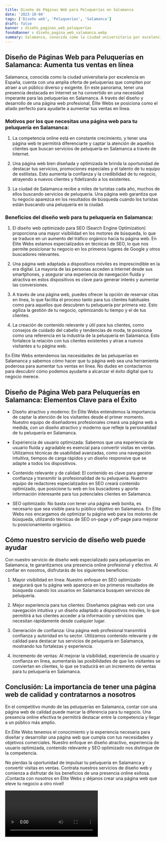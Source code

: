 ```yaml
---
title: Diseño de Páginas Web para Peluquerías en Salamanca
date: '2023-10-04'
tags: ['Diseño web', 'Peluquerías', 'Salamanca']
draft: false
banner : diseño_paginas_web_peluquerías
fondoBanner : diseño_pagina_web_salamanca.webp
summary: Salamanca, conocida como la ciudad universitaria por excelencia en España, cuenta con una amplia oferta de peluquerías que compiten por atraer a un público diverso y exigente. En este panorama, tener una presencia destacada en Internet se ha convertido en una necesidad imperante para las peluquerías en Salamanca. A través del diseño y desarrollo de una página web profesional, Élite Webs se posiciona como el aliado perfecto para ayudarte a aumentar tus ventas en línea.
---
```


## Diseño de Páginas Web para Peluquerías en Salamanca: Aumenta tus ventas en línea

Salamanca, conocida como la ciudad universitaria por excelencia en España, cuenta con una amplia oferta de peluquerías que compiten por atraer a un público diverso y exigente. En este panorama, tener una presencia destacada en Internet se ha convertido en una necesidad imperante para las peluquerías en Salamanca. A través del diseño y desarrollo de una página web profesional, Élite Webs se posiciona como el aliado perfecto para ayudarte a aumentar tus ventas en línea.

### Motivos por los que necesitas una página web para tu peluquería en Salamanca:

1. La competencia online está en constante crecimiento, y tener una página web te permitirá diferenciarte y captar la atención de aquellos clientes que buscan servicios de peluquería en Salamanca a través de Internet.

2. Una página web bien diseñada y optimizada te brinda la oportunidad de destacar tus servicios, promociones especiales y el talento de tu equipo de estilistas. Esto aumenta la confianza y la credibilidad de tu negocio, atrayendo a nuevos clientes y fidelizando a los existentes.

3. La ciudad de Salamanca recibe a miles de turistas cada año, muchos de ellos buscando servicios de peluquería. Una página web garantiza que tu negocio aparezca en los resultados de búsqueda cuando los turistas están buscando una peluquería en la ciudad.

### Beneficios del diseño web para tu peluquería en Salamanca:

1. El diseño web optimizado para SEO (Search Engine Optimization) proporciona una mayor visibilidad en los motores de búsqueda, lo que se traduce en un aumento del tráfico orgánico hacia tu página web. En Élite Webs estamos especializados en técnicas de SEO, lo que nos permite posicionar tu negocio en los primeros lugares de Google y otros buscadores relevantes.

2. Una página web adaptada a dispositivos móviles es imprescindible en la era digital. La mayoría de las personas acceden a Internet desde sus smartphones, y asegurar una experiencia de navegación fluida y atractiva en estos dispositivos es clave para generar interés y aumentar las conversiones.

3. A través de una página web, puedes ofrecer la opción de reservar citas en línea, lo que facilita el proceso tanto para tus clientes habituales como para aquellos que descubren tu peluquería por primera vez. Esto agiliza la gestión de tu negocio, optimizando tu tiempo y el de tus clientes.

4. La creación de contenido relevante y útil para tus clientes, como consejos de cuidado del cabello y tendencias de moda, te posiciona como una referencia en la industria de la peluquería en Salamanca. Esto fortalece la relación con tus clientes existentes y atrae a nuevos visitantes a tu página web.

En Élite Webs entendemos las necesidades de las peluquerías en Salamanca y sabemos cómo hacer que tu página web sea una herramienta poderosa para aumentar tus ventas en línea. No dudes en contactarnos para descubrir cómo podemos ayudarte a alcanzar el éxito digital que tu negocio merece.

<GifSeo />

<Cta />

## Diseño de Página Web para Peluquerías en Salamanca: Elementos Clave para el Éxito

- Diseño atractivo y moderno: En Élite Webs entendemos la importancia de captar la atención de los visitantes desde el primer momento. Nuestro equipo de diseñadores profesionales creará una página web a medida, con un diseño atractivo y moderno que refleje la personalidad de tu peluquería en Salamanca.

- Experiencia de usuario optimizada: Sabemos que una experiencia de usuario fluida y agradable es esencial para convertir visitas en ventas. Utilizamos técnicas de usabilidad avanzadas, como una navegación intuitiva, tiempos de carga rápidos y un diseño responsive que se adapte a todos los dispositivos.

- Contenido relevante y de calidad: El contenido es clave para generar confianza y transmitir la profesionalidad de tu peluquería. Nuestro equipo de redactores especializados en SEO creará contenido optimizado, que posicione tu web en los buscadores y aporte información interesante para tus potenciales clientes en Salamanca.

- SEO optimizado: No basta con tener una página web bonita, es necesario que sea visible para tu público objetivo en Salamanca. En Élite Webs nos encargamos de optimizar tu página web para los motores de búsqueda, utilizando técnicas de SEO on-page y off-page para mejorar tu posicionamiento orgánico.

## Cómo nuestro servicio de diseño web puede ayudar

Con nuestro servicio de diseño web especializado para peluquerías en Salamanca, te garantizamos una presencia online profesional y efectiva. Al confiar en nosotros, disfrutarás de los siguientes beneficios:

1. Mayor visibilidad en línea: Nuestro enfoque en SEO optimizado asegurará que tu página web aparezca en los primeros resultados de búsqueda cuando los usuarios en Salamanca busquen servicios de peluquería.

2. Mejor experiencia para tus clientes: Diseñamos páginas web con una navegación intuitiva y un diseño adaptado a dispositivos móviles, lo que permitirá a tus clientes acceder a la información y servicios que necesitan rápidamente desde cualquier lugar.

3. Generación de confianza: Una página web profesional transmitirá confianza y autoridad en tu sector. Utilizamos contenido relevante y de calidad para destacar tus servicios de peluquería en Salamanca, mostrando tus fortalezas y experiencia.

4. Incremento de ventas: Al mejorar la visibilidad, experiencia de usuario y confianza en línea, aumentarás las posibilidades de que los visitantes se conviertan en clientes, lo que se traducirá en un incremento de ventas para tu peluquería en Salamanca.

## Conclusión: La importancia de tener una página web de calidad y contratarnos a nosotros

En el competitivo mundo de las peluquerías en Salamanca, contar con una página web de calidad puede marcar la diferencia para tu negocio. Una presencia online efectiva te permitirá destacar entre la competencia y llegar a un público más amplio.

En Élite Webs tenemos el conocimiento y la experiencia necesaria para diseñar y desarrollar una página web que cumpla con tus necesidades y objetivos comerciales. Nuestro enfoque en diseño atractivo, experiencia de usuario optimizada, contenido relevante y SEO optimizado nos distingue de la competencia.

No pierdas la oportunidad de impulsar tu peluquería en Salamanca y convertir visitas en ventas. Contrata nuestros servicios de diseño web y comienza a disfrutar de los beneficios de una presencia online exitosa. ¡Contacta con nosotros en Élite Webs y déjanos crear una página web que eleve tu negocio a otro nivel!

<Video />

<CtaBot job='Peluquerías' city='Salamanca'/>

<Gmaps query='Salamanca+españa+maps' />